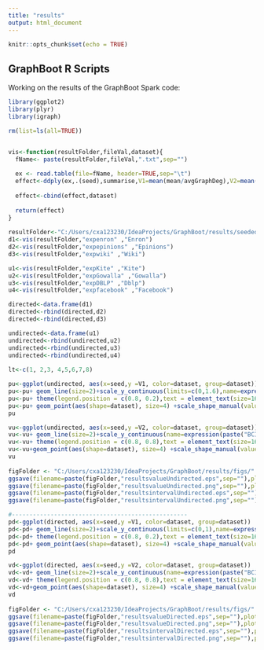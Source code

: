 ```yaml
---
title: "results"
output: html_document
---
```


```r
knitr::opts_chunk$set(echo = TRUE)
```

## GraphBoot R Scripts

Working on the results of the GraphBoot Spark code:

```r
library(ggplot2)
library(plyr)
library(igraph)

rm(list=ls(all=TRUE))


vis<-function(resultFolder,fileVal,dataset){
  fName<- paste(resultFolder,fileVal,".txt",sep="")
  
  ex <- read.table(file=fName, header=TRUE,sep="\t")
  effect<-ddply(ex,.(seed),summarise,V1=mean(mean/avgGraphDeg),V2=mean((l2-l1)/mean),V3=mean(lmsiDistinct))
  
  effect<-cbind(effect,dataset)
  
  return(effect)
}
 
resultFolder<-"C:/Users/cxa123230/IdeaProjects/GraphBoot/results/seeded/"
d1<-vis(resultFolder,"expenron" ,"Enron")
d2<-vis(resultFolder,"expepinions" ,"Epinions")
d3<-vis(resultFolder,"expwiki" ,"Wiki")

u1<-vis(resultFolder,"expKite" ,"Kite")
u2<-vis(resultFolder,"expGowalla" ,"Gowalla")
u3<-vis(resultFolder,"expDBLP" ,"Dblp")
u4<-vis(resultFolder,"expfacebook" ,"Facebook")

directed<-data.frame(d1)
directed<-rbind(directed,d2)
directed<-rbind(directed,d3)

undirected<-data.frame(u1)
undirected<-rbind(undirected,u2)
undirected<-rbind(undirected,u3)
undirected<-rbind(undirected,u4)
 
lt<-c(1, 2,3, 4,5,6,7,8)

pu<-ggplot(undirected, aes(x=seed,y =V1, color=dataset, group=dataset))   
pu<-pu+ geom_line(size=2)+scale_y_continuous(limits=c(0,1.6),name=expression(paste(bar(x)," / ",mu)))
pu<-pu+ theme(legend.position = c(0.8, 0.2),text = element_text(size=16)) 
pu<-pu+ geom_point(aes(shape=dataset), size=4) +scale_shape_manual(values=c(0,1,2,3,4,5,6)) 
pu

vu<-ggplot(undirected, aes(x=seed,y =V2, color=dataset, group=dataset)) 
vu<-vu+ geom_line(size=2)+scale_y_continuous(name=expression(paste("BCI"," / ",bar(x))))   
vu<-vu+ theme(legend.position = c(0.8, 0.8),text = element_text(size=16))+scale_linetype_manual(values=lt)
vu<-vu+geom_point(aes(shape=dataset), size=4) +scale_shape_manual(values=c(0,1,2,3,4,5,6)) 
vu
 
figFolder <- "C:/Users/cxa123230/IdeaProjects/GraphBoot/results/figs/"
ggsave(filename=paste(figFolder,"resultsvalueUndirected.eps",sep=""),plot=pu,width=6,height=4,unit="in")
ggsave(filename=paste(figFolder,"resultsvalueUndirected.png",sep=""),plot=pu,width=6,height=4,unit="in")
ggsave(filename=paste(figFolder,"resultsintervalUndirected.eps",sep=""),plot=vu,width=6,height=4,unit="in")
ggsave(filename=paste(figFolder,"resultsintervalUndirected.png",sep=""),plot=vu,width=6,height=4,unit="in")

#--------------------------------------------------
pd<-ggplot(directed, aes(x=seed,y =V1, color=dataset, group=dataset))   
pd<-pd+ geom_line(size=2)+scale_y_continuous(limits=c(0,1),name=expression(paste(bar(x)," / ",mu)))
pd<-pd+ theme(legend.position = c(0.8, 0.2),text = element_text(size=16)) 
pd<-pd+ geom_point(aes(shape=dataset), size=4) +scale_shape_manual(values=c(0,1,2,3,4,5,6)) 
pd

vd<-ggplot(directed, aes(x=seed,y =V2, color=dataset, group=dataset)) 
vd<-vd+ geom_line(size=2)+scale_y_continuous(name=expression(paste("BCI"," / ",bar(x))))  
vd<-vd+ theme(legend.position = c(0.8, 0.8),text = element_text(size=16))+scale_linetype_manual(values=lt)
vd<-vd+geom_point(aes(shape=dataset), size=4) +scale_shape_manual(values=c(0,1,2,3,4,5,6)) 
vd
 
figFolder <- "C:/Users/cxa123230/IdeaProjects/GraphBoot/results/figs/"
ggsave(filename=paste(figFolder,"resultsvalueDirected.eps",sep=""),plot=pd,width=6,height=4,unit="in")
ggsave(filename=paste(figFolder,"resultsvalueDirected.png",sep=""),plot=pd,width=6,height=4,unit="in")
ggsave(filename=paste(figFolder,"resultsintervalDirected.eps",sep=""),plot=vd,width=6,height=4,unit="in")
ggsave(filename=paste(figFolder,"resultsintervalDirected.png",sep=""),plot=vd,width=6,height=4,unit="in")


```








